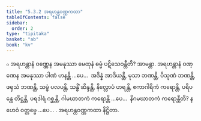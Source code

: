 ```yaml
---
title: "5.3.2 အရဟန္တဝဏ္ဏကထာ"
tableOfContents: false
sidebar:
  order: 2
type: "tipitaka"
basket: "ab"
book: "kv"
---
```



<DynamicBreadcrumb />

<Division number="909" book="kv" e="ch" v="32" p="450">

<Paragraph number="2777" book="kv">
๐ အရဟန္တာနံ ဝဏ္ဏေန အမနုဿာ မေထုနံ ဓမ္မံ ပဋိသေဝန္တီတိ? အာမန္တာ. အရဟန္တာနံ ဝဏ္ဏေန အမနုဿာ ပါဏံ ဟနန္တိ …ပေ…  အဒိန္နံ အာဒိယန္တိ, မုသာ ဘဏန္တိ, ပိသုဏံ ဘဏန္တိ, ဖရုသံ ဘဏန္တိ, သမ္ဖံ ပလပန္တိ, သန္ဓိံ ဆိန္ဒန္တိ, နိလ္လောပံ ဟရန္တိ, ဧကာဂါရိကံ ကရောန္တိ, ပရိပန္ထေ တိဋ္ဌန္တိ, ပရဒါရံ ဂစ္ဆန္တိ, ဂါမဃာတကံ ကရောန္တိ …ပေ…  နိဂမဃာတကံ ကရောန္တီတိ? န ဟေဝံ ဝတ္တဗ္ဗေ …ပေ… .

</Paragraph>
</Division>

<Paragraph number="2778" type="center" book="kv">
အရဟန္တဝဏ္ဏကထာ နိဋ္ဌိတာ.
</Paragraph>